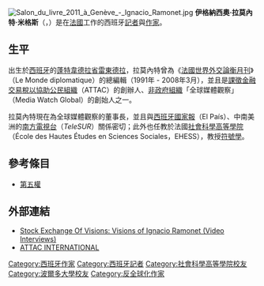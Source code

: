 [[File:Salon_du_livre_2011_à_Genève_-_Ignacio_Ramonet.jpg|thumb]]
'''伊格納西奧·拉莫內特·米格斯'''（{{lang-es|'''Ignacio Ramonet Miguez'''}}，{{bd|1943年|5月5日|}}）是在[[法國|法國]]工作的西班牙[[記者|記者]]與[[作家|作家]]。

==生平==
出生於[[西班牙|西班牙]]的[[蓬特韋德拉省|蓬特韋德拉省]][[雷東德拉|雷東德拉]]，拉莫內特曾為《[[法國世界外交論衡月刊|法國世界外交論衡月刊]]》（Le Monde diplomatique）的總編輯（1991年 - 2008年3月），並且是[[課徵金融交易稅以協助公民組織|課徵金融交易稅以協助公民組織]]（ATTAC）的創辦人、[[非政府組織|非政府組織]]「全球媒體觀察」（Media Watch Global）的創始人之一。

拉莫內特現在為全球媒體觀察的董事長，並且與[[西班牙國家報|西班牙國家報]]（El País）、中南美洲的[[南方電視台_(拉丁美洲)|南方電視台]]（''TeleSUR''）關係密切；此外也任教於法國[[社會科學高等學院|社會科學高等學院]]（École des Hautes Études en Sciences Sociales，EHESS），教授[[符號學|符號學]]。

==參考條目==
*[[第五權|第五權]]

==外部連結==
<references/>
* [https://web.archive.org/web/20070926223613/http://www.stockexchangeofvisions.org/speaker.php?id=45 Stock Exchange Of Visions: Visions of Ignacio Ramonet (Video Interviews)]
* [http://www.attac.org/ ATTAC INTERNATIONAL]{{Wayback|url=http://www.attac.org/ |date=20200916114434 }}

{{Authority control}}
{{DEFAULTSORT:Ramonet, Ignacio}}
[[Category:西班牙作家|Category:西班牙作家]]
[[Category:西班牙記者|Category:西班牙記者]]
[[Category:社會科學高等學院校友|Category:社會科學高等學院校友]]
[[Category:波爾多大學校友|Category:波爾多大學校友]]
[[Category:反全球化作家|Category:反全球化作家]]